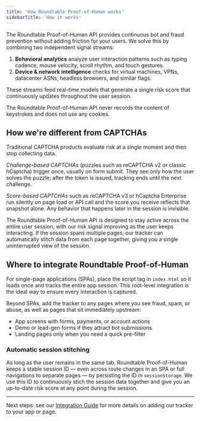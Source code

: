 ```yaml
---
title: 'How Roundtable Proof-of-Human works'
sidebarTitle: 'How it works'
---
```


The Roundtable Proof-of-Human API provides continuous bot and fraud prevention without adding friction for your users. We solve this by combining two independent signal streams:

1. **Behavioral analytics** analyze user interaction patterns such as typing cadence, mouse velocity, scroll rhythm, and touch gestures.  
2. **Device & network intelligence** checks for virtual machines, VPNs, datacenter ASNs, headless browsers, and similar flags.

These streams feed real-time models that generate a single risk score that continuously updates throughout the user session.

The Roundtable Proof-of-Human API never records the content of keystrokes and does not use any cookies.

## How we're different from CAPTCHAs

Traditional CAPTCHA products evaluate risk at a single moment and then stop collecting data.

*Challenge-based CAPTCHAs* (puzzles such as reCAPTCHA v2 or classic hCaptcha) trigger once, usually on form submit. They see only how the user solves the puzzle; after the token is issued, tracking ends until the next challenge.

*Score-based CAPTCHAs* such as reCAPTCHA v3 or hCaptcha Enterprise run silently on page load or API call and the score you receive reflects that snapshot alone. Any behavior that happens later in the session is invisible.

The Roundtable Proof-of-Human API is designed to stay active across the entire user session, with our risk signal improving as the user keeps interacting. If the session spans multiple pages, our tracker can automatically stitch data from each page together, giving you a single uninterrupted view of the session.

## Where to integrate Roundtable Proof-of-Human

For single-page applications (SPAs), place the script tag in `index.html` so it loads once and tracks the entire app session. This root-level integration is the ideal way to ensure every interaction is captured.

Beyond SPAs, add the tracker to any pages where you see fraud, spam, or abuse, as well as pages that sit immediately upstream:

- App screens with forms, payments, or account actions  
- Demo or lead-gen forms if they attract bot submissions  
- Landing pages only when you need a quick pre-filter

### Automatic session stitching

As long as the user remains in the same tab, Roundtable Proof-of-Human keeps a stable session ID — even across route changes in an SPA or full navigations to separate pages — by persisting the ID in `sessionStorage`. We use this ID to continuously stich the session data together and give you an up-to-date risk score at any point during the session.

---

Next steps: see our [Integration Guide](integration) for more details on adding our tracker to your app or page.